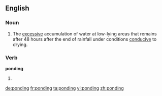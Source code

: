 ==English==

===Noun===
{{en-noun|-|s}}

# {{context|construction}} The [[excessive]] accumulation of water at low-lying areas that remains after 48 hours after the end of rainfall under conditions [[conducive]] to drying.

===Verb===
'''ponding'''

# {{present participle of|pond}}

[[de:ponding]]
[[fr:ponding]]
[[ta:ponding]]
[[vi:ponding]]
[[zh:ponding]]